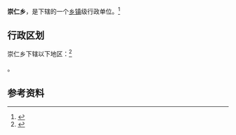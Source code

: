 {{中国乡级行政区|35/07/23/201/000}}

'''崇仁乡'''，是{{PRC admin/fullname|35/07/23/201/000|3}}下辖的一个[[乡镇|乡镇]]级行政单位。<ref>{{PRC admin/ref sgc|{{PRC admin/parent|35/07/23/201/000}}}}</ref>

== 行政区划 ==

崇仁乡下辖以下地区：<ref>{{PRC admin/ref sgc|35/07/23/201/000}}</ref>

{{PRC admin/children|35/07/23/201/000}}。

== 参考资料 ==

{{reflist}}

{{行政区划小作品}}
{{PRC admin/navcat|35/07/23/201/000}}